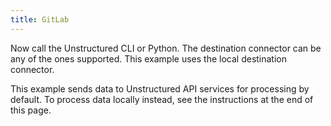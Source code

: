 ```yaml
---
title: GitLab
---
```



<NewDocument />


<SharedContentGitLab/>

Now call the Unstructured CLI or Python. The destination connector can be any of the ones supported. This example uses the local destination connector.

This example sends data to Unstructured API services for processing by default. To process data locally instead, see the instructions at the end of this page.


<CodeGroup>
  <GitLabSh />
  <GitLabPyV2 />
  <GitLabPyV1 />
</CodeGroup>


<SharedPartitionByAPIOSS/>
